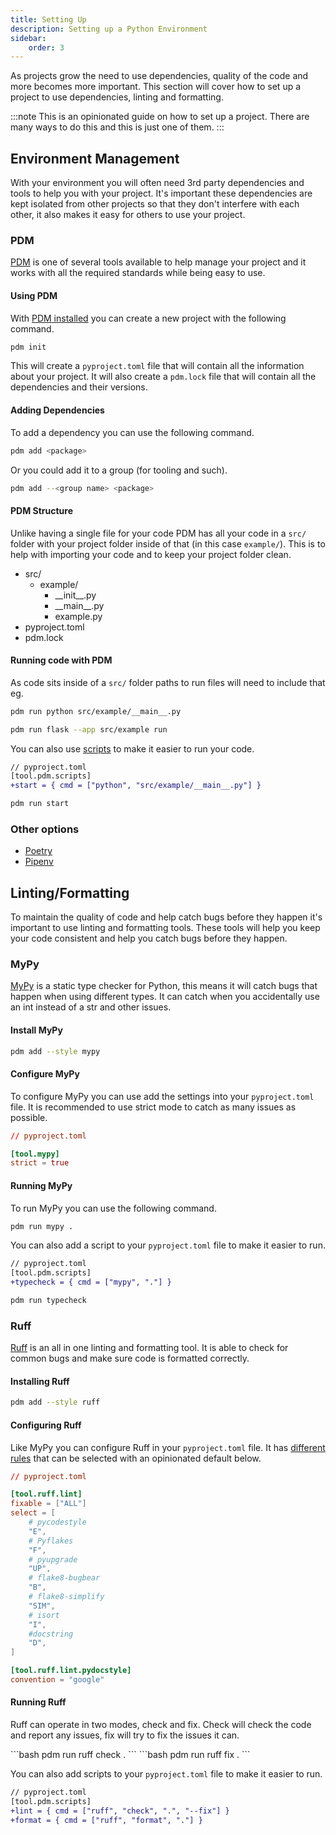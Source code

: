 ```yaml
---
title: Setting Up
description: Setting up a Python Environment
sidebar:
    order: 3
---
```


As projects grow the need to use dependencies, quality of the code and more becomes more important. This section will cover how to set up a project to use dependencies, linting and formatting.

:::note
This is an opinionated guide on how to set up a project. There are many ways to do this and this is just one of them.
:::

## Environment Management

With your environment you will often need 3rd party dependencies and tools to help you with your project. It's important these dependencies are kept isolated from other projects so that they don't interfere with each other, it also makes it easy for others to use your project.

### PDM

[PDM](https://pdm-project.org/latest/) is one of several tools available to help manage your project and it works with all the required standards while being easy to use.

#### Using PDM

With [PDM installed](https://pdm-project.org/latest/) you can create a new project with the following command.

```bash
pdm init
```

This will create a `pyproject.toml` file that will contain all the information about your project. It will also create a `pdm.lock` file that will contain all the dependencies and their versions.

#### Adding Dependencies

To add a dependency you can use the following command.

```bash
pdm add <package>
```

Or you could add it to a group (for tooling and such).

```bash
pdm add --<group name> <package>
```

#### PDM Structure

Unlike having a single file for your code PDM has all your code in a `src/` folder with your project folder inside of that (in this case `example/`). This is to help with importing your code and to keep your project folder clean.


<FileTree>

- src/
  - example/
    - \_\_init\_\_.py
    - \_\_main\_\_.py
    - example.py
- pyproject.toml
- pdm.lock

</FileTree>

#### Running code with PDM

As code sits inside of a `src/` folder paths to run files will need to include that eg.

```bash
pdm run python src/example/__main__.py
```

```bash
pdm run flask --app src/example run
```

You can also use [scripts](https://pdm-project.org/latest/usage/scripts/) to make it easier to run your code.

```diff lang=toml
// pyproject.toml
[tool.pdm.scripts]
+start = { cmd = ["python", "src/example/__main__.py"] }
```

```bash
pdm run start
```

### Other options

- [Poetry](https://python-poetry.org/)
- [Pipenv](https://pipenv.pypa.io/en/latest/)

## Linting/Formatting

To maintain the quality of code and help catch bugs before they happen it's important to use linting and formatting tools. These tools will help you keep your code consistent and help you catch bugs before they happen.

### MyPy

[MyPy](https://mypy.readthedocs.io/en/stable/) is a static type checker for Python, this means it will catch bugs that happen when using different types. It can catch when you accidentally use an int instead of a str and other issues.

#### Install MyPy

```bash
pdm add --style mypy
```

#### Configure MyPy

To configure MyPy you can use add the settings into your `pyproject.toml` file. It is recommended to use strict mode to catch as many issues as possible.


```toml
// pyproject.toml

[tool.mypy]
strict = true
```

#### Running MyPy

To run MyPy you can use the following command.

```bash
pdm run mypy .
```

You can also add a script to your `pyproject.toml` file to make it easier to run.

```diff lang=toml
// pyproject.toml
[tool.pdm.scripts]
+typecheck = { cmd = ["mypy", "."] }
```

```bash
pdm run typecheck
```

### Ruff

[Ruff](https://docs.astral.sh/ruff) is an all in one linting and formatting tool. It is able to check for common bugs and make sure code is formatted correctly.

#### Installing Ruff

```bash
pdm add --style ruff
```

#### Configuring Ruff

Like MyPy you can configure Ruff in your `pyproject.toml` file. It has [different rules](https://docs.astral.sh/ruff/rules/) that can be selected with an opinionated default below.

```toml
// pyproject.toml

[tool.ruff.lint]
fixable = ["ALL"]
select = [
    # pycodestyle
    "E",
    # Pyflakes
    "F",
    # pyupgrade
    "UP",
    # flake8-bugbear
    "B",
    # flake8-simplify
    "SIM",
    # isort
    "I",
    #docstring
    "D",
]

[tool.ruff.lint.pydocstyle]
convention = "google"
```

#### Running Ruff

Ruff can operate in two modes, check and fix. Check will check the code and report any issues, fix will try to fix the issues it can.


<Tabs>
  <TabItem label="Lint">
    ```bash
    pdm run ruff check .
    ```
  </TabItem>
  <TabItem label="Format">
    ```bash
    pdm run ruff fix .
    ```
  </TabItem>
</Tabs>

You can also add scripts to your `pyproject.toml` file to make it easier to run.

```diff lang=toml
// pyproject.toml
[tool.pdm.scripts]
+lint = { cmd = ["ruff", "check", ".", "--fix"] }
+format = { cmd = ["ruff", "format", "."] }
```
